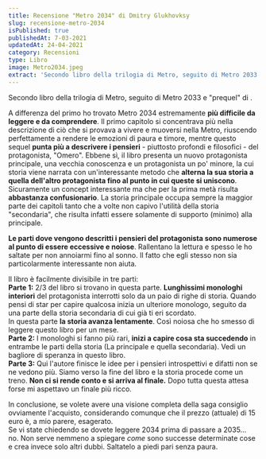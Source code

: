 ```yaml
---
title: Recensione "Metro 2034" di Dmitry Glukhovksy
slug: recensione-metro-2034
isPublished: true
publishedAt: 7-03-2021
updatedAt: 24-04-2021
category: Recensioni
type: Libro
image: Metro2034.jpeg
extract: 'Secondo libro della trilogia di Metro, seguito di Metro 2033 e "prequel" di Metro 2035. A differenza del primo ho trovato Metro 2034 estremamente più difficile da leggere e da comprendere. Il primo capitolo si concentrava più nella descrizione di ciò che si provava a vivere e muoversi nella Metro, riuscendo perfettamente a rendere le emozioni di paura e timore, mentre questo sequel punta più a descrivere i pensieri - piuttosto profondi e filosofici - del protagonista, "Omero".'
---
```


<Book slug="metro-2034" />

Secondo libro della trilogia di Metro, seguito di Metro 2033 e "prequel" di <InternalLink text="Metro 2035" slug="recensione-metro-2035-dmitry-glukhovsky" />.

A differenza del primo ho trovato Metro 2034 estremamente **più difficile da leggere e da comprendere**. Il primo capitolo si concentrava più nella descrizione di ciò che si provava a vivere e muoversi nella Metro, riuscendo perfettamente a rendere le emozioni di paura e timore, mentre questo sequel **punta più a descrivere i pensieri** - piuttosto profondi e filosofici - del protagonista, "Omero". Ebbene sì, il libro presenta un nuovo protagonista principale, una vecchia conoscenza e un protagonista un po' minore, la cui storia viene narrata con un'interessante metodo che **alterna la sua storia a quella dell'altro protagonista fino al punto in cui queste si uniscono**. Sicuramente un concept interessante ma che per la prima metà risulta **abbastanza confusionario**. La storia principale occupa sempre la maggior parte dei capitoli tanto che a volte non capivo l'utilità della storia "secondaria", che risulta infatti essere solamente di supporto (minimo) alla principale.

**Le parti dove vengono descritti i pensieri del protagonista sono numerose al punto di essere eccessive e noiose**. Rallentano la lettura e spesso le ho saltate per non annoiarmi fino al sonno. Il fatto che egli stesso non sia particolarmente interessante non aiuta.

Il libro è facilmente divisibile in tre parti:  
**Parte 1:** 2/3 del libro si trovano in questa parte. **Lunghissimi monologhi interiori** del protagonista interrotti solo da un paio di righe di storia. Quando pensi di star per capire qualcosa inizia un ulteriore monologo, seguito da una parte della storia secondaria di cui già ti eri scordato.  
In questa parte **la storia avanza lentamente**. Così noiosa che ho smesso di leggere questo libro per un mese.  
**Parte 2:** I monologhi si fanno più rari, **inizi a capire cosa sta succedendo** in entrambe le parti della storia (La principale e quella secondaria). Vedi un bagliore di speranza in questo libro.  
**Parte 3:** Qui l'autore finisce le idee per i pensieri introspettivi e difatti non se ne vedono più. Siamo verso la fine del libro e la storia procede come un treno. **Non ci si rende conto e si arriva al finale.** Dopo tutta questa attesa forse mi aspettavo un finale più ricco.

In conclusione, se volete avere una visione completa della saga consiglio ovviamente l'acquisto, considerando comunque che il prezzo (attuale) di 15 euro è, a mio parere, esagerato.  
Se vi state chiedendo se dovete leggere 2034 prima di passare a 2035... no. Non serve nemmeno a spiegare _come_ sono successe determinate cose e crea invece solo altri dubbi. Saltatelo a piedi pari senza paura.